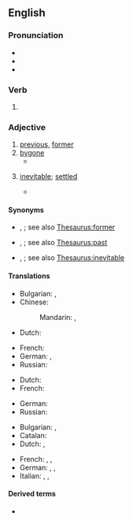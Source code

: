 ==English==

===Pronunciation===
* {{IPA|en|/ˈfoɹɡɔn/}}
* {{audio|en|en-us-foregone.ogg|Audio (US)}}
* {{rhymes|en|ɒn|s=2}}

===Verb===
{{head|en|verb form}}

# {{inflection of|en|forego||past|part}}

===Adjective===
{{en-adj}}

# [[previous]], [[former]]
# [[bygone]]
#* {{quote-book|en|year=1874|first=William|last=Henley|title=O, Gather Me the Rose|passage=For with the dream '''foregone''', foregone,<br />The deed forborne for ever,<br />The worm, regret, will canker on,<br />And time will turn him never.}}
# {{lb|en|informal}} [[inevitable]]; [[settled]]
#* {{quote-journal|en|date=2018-10-02|title=Senate Approval of New Nafta Not a ''''Foregone''' Conclusion,’ Republican Says|first=Erik|last=Wasson|quotee={{w|John Cornyn}}|journal=Bloomberg|url=https://www.bloomberg.com/news/articles/2018-10-02/new-nafta-pact-approval-in-senate-isn-t-foregone-conclusion|passage=I know people are still going through the details but it's not a '''foregone''' conclusion that it will get confirmation by the Senate.}}

====Synonyms====
* {{sense|previous}} {{l|en|preceding}}, {{l|en|used-to-be}}; see also [[Thesaurus:former]]
* {{sense|bygone}} {{l|en|forepassed}}, {{l|en|historical}}; see also [[Thesaurus:past]]
* {{sense|inevitable}} {{l|en|avoidless}}, {{l|en|unescapable}}; see also [[Thesaurus:inevitable]]

====Translations====
{{trans-top|Previous, former}}
* Bulgarian: {{t+|bg|минал|sc=Cyrl}}, {{t+|bg|предишен|sc=Cyrl}}
* Chinese:
*: Mandarin: {{t-check|cmn|先前的|sc=Hani}}, {{t-check|cmn|上一个的|sc=Hani}}
* Dutch: {{t+|nl|vorig}}
{{trans-mid}}
* French: {{t+|fr|précédent}}
* German: {{t+|de|vorangegangen }}, {{t+|de|vorhergegangen}}
* Russian: {{t+|ru|предыдущий}}
{{trans-bottom}}

{{trans-top|Bygone}}
* Dutch: {{t+|nl|voorbij}}
* French: {{t+|fr|passé}}
{{trans-mid}}
* German: {{t+|de|vergangen}}
* Russian: {{t+|ru|минувший}}
{{trans-bottom}}

{{trans-top|inevitable, predictable}}
* Bulgarian: {{t+|bg|очакван|sc=Cyrl}}, {{t+|bg|предвиден|sc=Cyrl}}
* Catalan: {{t+|ca|inevitable}}
* Dutch: {{t+|nl|onvermijdelijk}}, {{t+|nl|voorspelbaar}}
{{trans-mid}}
* French: {{t+|fr|inévitable}}, {{t+|fr|prévisible}}, {{t+|fr|couru d'avance}}
* German: {{t+|de|ausgemacht}}, {{t|de|unvermeidlich}}, {{t+|de| unvermeidbar}}
* Italian: {{t+|it|ovvio|m}}, {{t+|it|scontato|m}}, {{t+|it|prevedibile}}
{{trans-bottom}}

====Derived terms====
* {{l|en|foregone conclusion}}